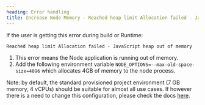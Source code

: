 ```yaml
---
heading: Error handling
title: Increase Node Memory - Reached heap limit Allocation failed - JavaScript heap out of memory
---
```


If the user is getting this error during build or Runtime:

```
Reached heap limit Allocation failed - JavaScript heap out of memory
```

1. This error means the Node application is running out of memory.
2. Add the following environment variable `NODE_OPTIONS=--max-old-space-size=4096` which allocates 4GB of memory to the node process.

Note: by default, the standard provisioned project environment (7 GB memory, 4 vCPUs) should be suitable for almost all use cases.
If however there is a need to change this configuration, please check the docs [here](/troubleshooting/configure-codebuild).
